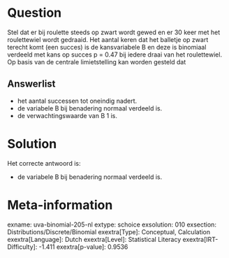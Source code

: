 Question
========

Stel dat er bij roulette steeds op zwart wordt gewed en er 30 keer met
het roulettewiel wordt gedraaid. Het aantal keren dat het balletje op
zwart terecht komt (een succes) is de kansvariabele B en deze is
binomiaal verdeeld met kans op succes p = 0.47 bij iedere draai van het
roulettewiel. Op basis van de centrale limietstelling kan worden gesteld
dat


Answerlist
----------

* het aantal successen tot oneindig nadert.
* de variabele B bij benadering normaal verdeeld is.
* de verwachtingswaarde van B 1 is.

Solution
========

Het correcte antwoord is: 

* de variabele B bij benadering normaal verdeeld is.

Meta-information
================
exname: uva-binomial-205-nl
extype: schoice
exsolution: 010
exsection: Distributions/Discrete/Binomial
exextra[Type]: Conceptual, Calculation
exextra[Language]: Dutch
exextra[Level]: Statistical Literacy
exextra[IRT-Difficulty]: -1.411
exextra[p-value]: 0.9536
